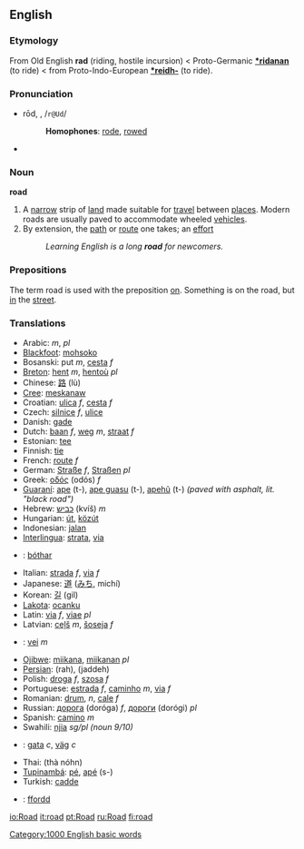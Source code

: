 ==English==

{{rank|tried|certainly|big|555|road|husband|blockquote|effect}}

{{wikipedia}}
===Etymology===
From Old English '''rad''' (riding, hostile incursion) < Proto-Germanic '''[[*ridanan]]''' (to ride) <  from Proto-Indo-European '''[[*reidh-]]''' (to ride).

=== Pronunciation ===
*rōd, {{IPAchar|/rəʊd/}}, /<tt>r@Ud</tt>/
*:'''Homophones''': [[rode]], [[rowed]]
*:{{IPAchar|[[Rhymes:English:-əʊd|Rhymes: -əʊd]]}}
*{{audio|en-us-road.ogg|Audio (US)}}

=== Noun ===
'''road'''
# A [[narrow]] strip of [[land]] made suitable for [[travel]] between [[places]]. Modern roads are usually paved to accommodate wheeled [[vehicle]]s.
# By extension, the [[path]] or [[route]] one takes; an [[effort]]
#:''Learning English is a long '''road''' for newcomers.''

===Prepositions===
The term road is used with the preposition [[on]]. Something is on the road, but [[in]] the [[street]].

===Translations===
{{top}}
*Arabic: {{ARchar|[[طريق|طَرِيق]]}} {{IPAchar|(ʈaríːq)}} ''m'', {{ARchar|[[طرق|طُرُق]]}} {{IPAchar|(ʈúruq)}} ''pl''
*[[Blackfoot]]: [[mohsoko]]
*Bosanski: put ''m'', [[cesta]] ''f''
*[[Breton]]: [[hent]] ''m'', [[hentoù]] ''pl''
*Chinese: [[路]] (lù)
*[[Cree]]: [[meskanaw]]
*Croatian: [[ulica]] ''f'', [[cesta]] ''f''
*Czech: [[silnice]] ''f'', [[ulice]]
*Danish: [[gade]]
*Dutch: [[baan]] ''f'', [[weg]] ''m'', [[straat]] ''f''
*Estonian: [[tee]]
*Finnish: [[tie]]
*French: [[route]] ''f''
*German: [[Straße]] ''f'', [[Straßen]] ''pl''
*Greek: [[οδός]] (odós) ''f''
*[[Guaraní]]: [[ape]] (t-), [[ape guasu]] (t-), [[apehũ]] (t-) ''(paved with asphalt, lit. "black road")''
*Hebrew: [[כביש]] (kvíš) ''m''
*Hungarian: [[út]], [[közút]]
*Indonesian: [[jalan]]
*[[Interlingua]]: [[strata]], [[via]]
{{mid}}
*{{ga}}: [[bóthar]]
*Italian: [[strada]] ''f'', [[via]] ''f''
*Japanese: [[道]] ([[みち]], michí)
*Korean: [[길]] (gil)
*[[Lakota]]: [[ocanku]]
*Latin: [[via]] ''f'', [[viae]] ''pl''
*Latvian: [[ceļš]] ''m'', [[šoseja]] ''f''
*{{no}}: [[vei]] ''m''
*[[Ojibwe]]: [[miikana]], [[miikanan]] ''pl''
*[[Persian]]: {{FAchar|[[راه]]}} (rah), {{FAchar|[[جاده]]}} (jaddeh)
*Polish: [[droga]] ''f'', [[szosa]] ''f''
*Portuguese: [[estrada]] ''f'', [[caminho]] ''m'', [[via]] ''f''
*Romanian: [[drum]], ''n'', [[cale]] ''f''
*Russian: [[дорога]] (doróga) ''f'', [[дороги]] (dorógi) ''pl''
*Spanish: [[camino]] ''m''
*Swahili: [[njia]] ''sg/pl (noun 9/10)''
*{{sv}}: [[gata]] ''c'', [[väg]] ''c''
*Thai: {{THchar|[[ถนน]]}} (thà nóhn)
*[[Tupinambá]]: [[pé]], [[apé]] (s-)
*Turkish: [[cadde]]
*{{cy}}: [[ffordd]]
{{bottom}}

[[Category:1000 English basic words]]

[[io:Road]]
[[it:road]]
[[pt:Road]]
[[ru:Road]]
[[fi:road]]